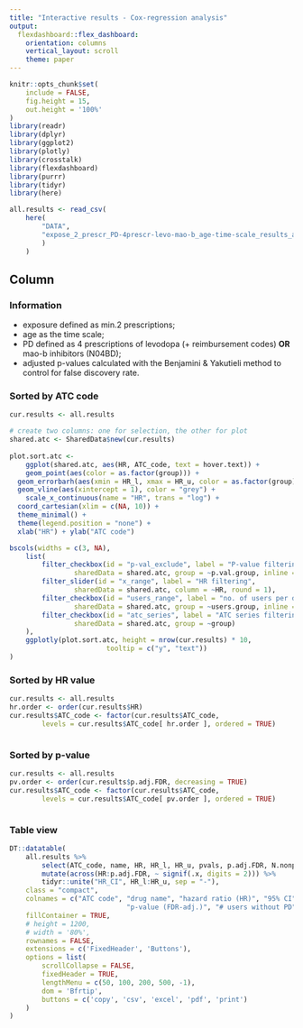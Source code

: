 ```yaml
---
title: "Interactive results - Cox-regression analysis"
output: 
  flexdashboard::flex_dashboard:
    orientation: columns
    vertical_layout: scroll
    theme: paper
---
```


```r
knitr::opts_chunk$set(
	include = FALSE,
	fig.height = 15,
	out.height = '100%'
)
library(readr)
library(dplyr)
library(ggplot2)
library(plotly)
library(crosstalk)
library(flexdashboard)
library(purrr)
library(tidyr)
library(here)
```

```r
all.results <- read_csv(
	here(
		"DATA",
		"expose_2_prescr_PD-4prescr-levo-mao-b_age-time-scale_results_atc2level_all.csv"
		)
	)
```

Column {.tabset}
-----------------------------------------------------------------------

### Information

- exposure defined as min.2 prescriptions;
- age as the time scale;
- PD defined as 4 prescriptions of levodopa (+ reimbursement codes) **OR** mao-b inhibitors (N04BD);
- adjusted p-values calculated with the Benjamini & Yakutieli method to control for false discovery rate.


### Sorted by ATC code

```r
cur.results <- all.results
```


```r
# create two columns: one for selection, the other for plot
shared.atc <- SharedData$new(cur.results)
 
plot.sort.atc <-
	ggplot(shared.atc, aes(HR, ATC_code, text = hover.text)) +
	geom_point(aes(color = as.factor(group))) +
  geom_errorbarh(aes(xmin = HR_l, xmax = HR_u, color = as.factor(group))) +
  geom_vline(aes(xintercept = 1), color = "grey") +
	scale_x_continuous(name = "HR", trans = "log") +
  coord_cartesian(xlim = c(NA, 10)) +
  theme_minimal() +
  theme(legend.position = "none") +
  xlab("HR") + ylab("ATC code")

bscols(widths = c(3, NA),
	list(
		filter_checkbox(id = "p-val_exclude", label = "P-value filtering",
				sharedData = shared.atc, group = ~p.val.group, inline = TRUE),
		filter_slider(id = "x_range", label = "HR filtering",
				sharedData = shared.atc, column = ~HR, round = 1),
		filter_checkbox(id = "users_range", label = "no. of users per drug",
				sharedData = shared.atc, group = ~users.group, inline = TRUE),
		filter_checkbox(id = "atc_series", label = "ATC series filtering",
				sharedData = shared.atc, group = ~group)
	),
	ggplotly(plot.sort.atc, height = nrow(cur.results) * 10,
						tooltip = c("y", "text"))
)

```

### Sorted by HR value

```r
cur.results <- all.results
hr.order <- order(cur.results$HR)
cur.results$ATC_code <- factor(cur.results$ATC_code,
		levels = cur.results$ATC_code[ hr.order ], ordered = TRUE)
```

```r
```

### Sorted by p-value

```r
cur.results <- all.results
pv.order <- order(cur.results$p.adj.FDR, decreasing = TRUE)
cur.results$ATC_code <- factor(cur.results$ATC_code,
		levels = cur.results$ATC_code[ pv.order ], ordered = TRUE)
```

```r
```


### Table view


```r
DT::datatable(
	all.results %>%
		select(ATC_code, name, HR, HR_l, HR_u, pvals, p.adj.FDR, N.nonpd, N.pd) %>%
		mutate(across(HR:p.adj.FDR, ~ signif(.x, digits = 2))) %>% 
		tidyr::unite("HR_CI", HR_l:HR_u, sep = "-"),
	class = "compact",
	colnames = c("ATC code", "drug name", "hazard ratio (HR)", "95% CI", "p-value",
							 "p-value (FDR-adj.)", "# users without PD", "# users with PD"),
	fillContainer = TRUE,
	# height = 1200,
	# width = '80%',
	rownames = FALSE,
	extensions = c('FixedHeader', 'Buttons'),
	options = list(
		scrollCollapse = FALSE,
		fixedHeader = TRUE,
		lengthMenu = c(50, 100, 200, 500, -1),
		dom = 'Bfrtip',
		buttons = c('copy', 'csv', 'excel', 'pdf', 'print')
	)
)
```


